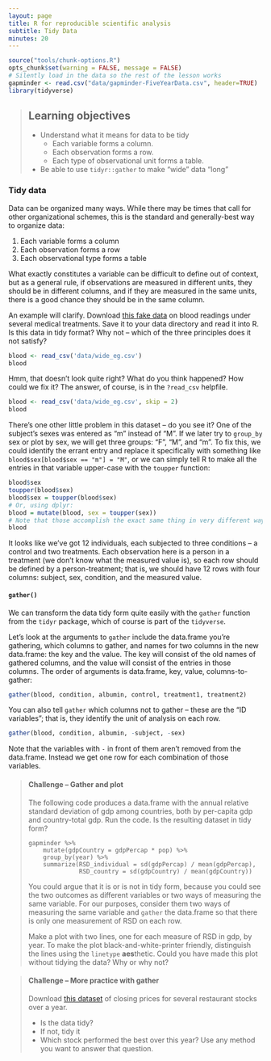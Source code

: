 ```yaml
---
layout: page
title: R for reproducible scientific analysis
subtitle: Tidy Data
minutes: 20
---
```


```r
source("tools/chunk-options.R")
opts_chunk$set(warning = FALSE, message = FALSE)
# Silently load in the data so the rest of the lesson works
gapminder <- read.csv("data/gapminder-FiveYearData.csv", header=TRUE)
library(tidyverse)
```

> ## Learning objectives {.objectives}
>
> - Understand what it means for data to be tidy
>     - Each variable forms a column.
>     - Each observation forms a row.
>     - Each type of observational unit forms a table.
> - Be able to use `tidyr::gather` to make "wide" data "long"
>

### Tidy data

Data can be organized many ways. While there may be times that call for other organizational schemes, this is the standard and generally-best way to organize data:

1. Each variable forms a column
1. Each observation forms a row
1. Each observational type forms a table

What exactly constitutes a variable can be difficult to define out of context, but as a general rule, if observations are measured in different units, they should be in different columns, and if they are measured in the same units, there is a good chance they should be in the same column.

An example will clarify. Download [this fake data](https://raw.githubusercontent.com/michaellevy/gapminder-R/gh-pages/data/wide_eg.csv) on blood readings under several medical treatments. Save it to your data directory and read it into R. Is this data in tidy format? Why not -- which of the three principles does it not satisfy?

```r
blood <- read_csv('data/wide_eg.csv')
blood
```

Hmm, that doesn't look quite right? What do you think happened? How could we fix it? The answer, of course, is in the `?read_csv` helpfile.

```r
blood <- read_csv('data/wide_eg.csv', skip = 2)
blood
```

There's one other little problem in this dataset -- do you see it? One of the subject's sexes was entered as "m" instead of "M". If we later try to `group_by` sex or plot by sex, we will get three groups: "F", "M", and "m". To fix this, we could identify the errant entry and replace it specifically with something like `blood$sex[blood$sex == "m"] = "M"`, or we can simply tell R to make all the entries in that variable upper-case with the `toupper` function:

```r
blood$sex
toupper(blood$sex)
blood$sex = toupper(blood$sex)
# Or, using dplyr:
blood = mutate(blood, sex = toupper(sex))
# Note that those accomplish the exact same thing in very different ways. Studying the difference may be useful. 
blood
```

It looks like we've got 12 individuals, each subjected to three conditions -- a control and two treatments. Each observation here is a person in a treatment (we don't know what the measured value is), so each row should be defined by a person-treatment; that is, we should have 12 rows with four columns: subject, sex, condition, and the measured value. 

#### `gather()` 

We can transform the data tidy form quite easily with the `gather` function from the `tidyr` package, which of course is part of the `tidyverse`.

Let's look at the arguments to `gather` include the data.frame you're gathering, which columns to gather, and names for two columns in the new data.frame: the key and the value. The key will consist of the old names of gathered columns, and the value will consist of the entries in those columns. The order of arguments is data.frame, key, value, columns-to-gather:

```r
gather(blood, condition, albumin, control, treatment1, treatment2)
```

You can also tell `gather` which columns not to gather -- these are the "ID variables"; that is, they identify the unit of analysis on each row.

```r
gather(blood, condition, albumin, -subject, -sex)
```

Note that the variables with `-` in front of them aren't removed from the data.frame. Instead we get one row for each combination of those variables.

> #### Challenge -- Gather and plot {.challenge}
>
> The following code produces a data.frame with the annual relative standard deviation of gdp among countries, both by per-capita gdp and country-total gdp. Run the code. Is the resulting dataset in tidy form? 
> 
> ```
> gapminder %>%
>     mutate(gdpCountry = gdpPercap * pop) %>%
>     group_by(year) %>%
>     summarize(RSD_individual = sd(gdpPercap) / mean(gdpPercap),
>               RSD_country = sd(gdpCountry) / mean(gdpCountry))
> ```
>
> You could argue that it is or is not in tidy form, because you could see the two outcomes as different variables or two ways of measuring the same variable. For our purposes, consider them two ways of measuring the same variable and `gather` the data.frame so that there is only one measurement of RSD on each row.
> 
> Make a plot with two lines, one for each measure of RSD in gdp, by year. To make the plot black-and-white-printer friendly, distinguish the lines using the `linetype` **aes**thetic. Could you have made this plot without tidying the data? Why or why not?
>


> #### Challenge -- More practice with gather {.challenge}
>
> Download [this dataset](https://raw.githubusercontent.com/michaellevy/gapminder-R/gh-pages/data/stocks.tsv) of closing prices for several restaurant stocks over a year.
>
> - Is the data tidy?  
> - If not, tidy it
> - Which stock performed the best over this year? Use any method you want to answer that question.
>
